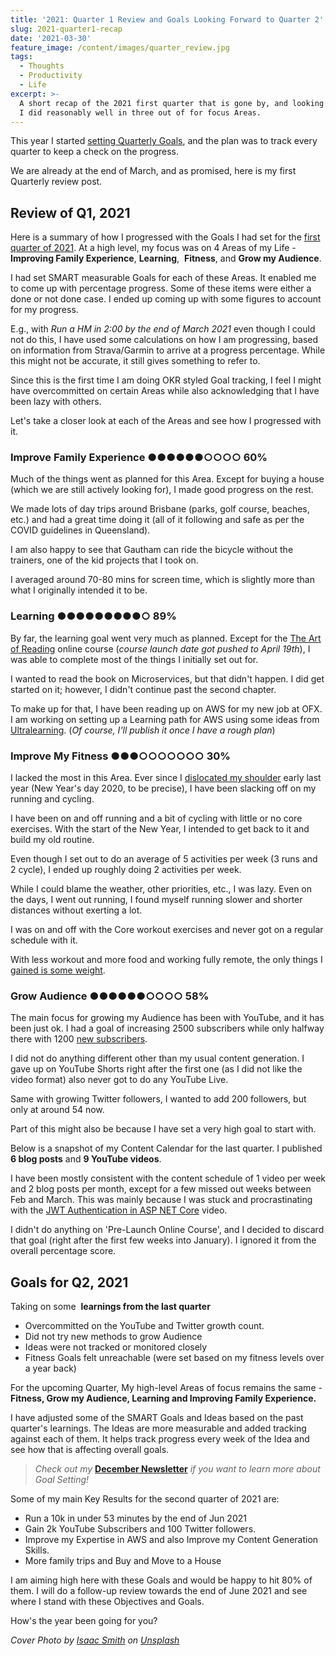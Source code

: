 ```yaml
---
title: '2021: Quarter 1 Review and Goals Looking Forward to Quarter 2'
slug: 2021-quarter1-recap
date: '2021-03-30'
feature_image: /content/images/quarter_review.jpg
tags:
  - Thoughts
  - Productivity
  - Life
excerpt: >-
  A short recap of the 2021 first quarter that is gone by, and looking forward!
  I did reasonably well in three out of for focus Areas.
---
```

This year I started [setting Quarterly Goals](/blog/2020-recap/), and the plan was to track every quarter to keep a check on the progress.

We are already at the end of March, and as promised, here is my first Quarterly review post.

<BookmarkCard href="/blog/2020-recap" title="2020: What Went Well, What Didn’t and Goals" description="A short recap of the year that is gone by and looking forward!" icon="/favicon.ico" />

## Review of Q1, 2021

Here is a summary of how I progressed with the Goals I had set for the [first quarter of 2021](/blog/2020-recap/#goals-for-2021). At a high level, my focus was on 4 Areas of my Life - **Improving Family Experience**, **Learning**,  **Fitness**, and **Grow my Audience**.

I had set SMART measurable Goals for each of these Areas. It enabled me to come up with percentage progress. Some of these items were either a done or not done case. I ended up coming up with some figures to account for my progress.

E.g., with _Run a HM in 2:00 by the end of March 2021_ even though I could not do this, I have used some calculations on how I am progressing, based on information from Strava/Garmin to arrive at a progress percentage. While this might not be accurate, it still gives something to refer to.

Since this is the first time I am doing OKR styled Goal tracking, I feel I might have overcommitted on certain Areas while also acknowledging that I have been lazy with others.

<ImageCard src="/content/images/q1_2021_goals_review.jpg" alt="Goal Review with percentage progress for Q1, 2021" />

Let's take a closer look at each of the Areas and see how I progressed with it.

### Improve Family Experience ●●●●●●○○○○ 60%

Much of the things went as planned for this Area. Except for buying a house (which we are still actively looking for), I made good progress on the rest.

We made lots of day trips around Brisbane (parks, golf course, beaches, etc.) and had a great time doing it (all of it following and safe as per the COVID guidelines in Queensland).

I am also happy to see that Gautham can ride the bicycle without the trainers, one of the kid projects that I took on.

<ImageCard src="/content/images/gautham_cycling.jpg" alt="Gautham with his cycle, happy that he can ride on his own" />

I averaged around 70-80 mins for screen time, which is slightly more than what I originally intended it to be.

### Learning ●●●●●●●●●○ 89%

By far, the learning goal went very much as planned. Except for the [The Art of Reading](https://alexbooks.podia.com/the-art-of-reading) online course (_course launch date got pushed to April 19th_), I was able to complete most of the things I initially set out for.

I wanted to read the book on Microservices, but that didn't happen. I did get started on it; however, I didn't continue past the second chapter.

To make up for that, I have been reading up on AWS for my new job at OFX. I am working on setting up a Learning path for AWS using some ideas from [Ultralearning](/blog/ultralearning-book-summary/). (_Of course, I'll publish it once I have a rough plan_)

### Improve My Fitness ●●●○○○○○○○ 30%

I lacked the most in this Area. Ever since I [dislocated my shoulder](https://www.instagram.com/p/B6xdJvXDbyH/) early last year (New Year's day 2020, to be precise), I have been slacking off on my running and cycling.

I have been on and off running and a bit of cycling with little or no core exercises. With the start of the New Year, I intended to get back to it and build my old routine.

Even though I set out to do an average of 5 activities per week (3 runs and 2 cycle), I ended up roughly doing 2 activities per week.

<ImageCard src="/content/images/q1_2021_fitness_review.jpg" alt="Strava training calendar summary for Q1, 2021" />

While I could blame the weather, other priorities, etc., I was lazy. Even on the days, I went out running, I found myself running slower and shorter distances without exerting a lot.

I was on and off with the Core workout exercises and never got on a regular schedule with it.

With less workout and more food and working fully remote, the only things I [gained is some weight](/blog/how-i-lost-13-kilos-in-one-and-half-months/).

### Grow Audience ●●●●●●○○○○ 58%

The main focus for growing my Audience has been with YouTube, and it has been just ok. I had a goal of increasing 2500 subscribers while only halfway there with 1200 [new subscribers](https://www.youtube.com/user/rahulnathp/?sub_confirmation=1).

I did not do anything different other than my usual content generation. I gave up on YouTube Shorts right after the first one (as I did not like the video format) also never got to do any YouTube Live.

Same with growing Twitter followers, I wanted to add 200 followers, but only at around 54 now.

Part of this might also be because I have set a very high goal to start with.

Below is a snapshot of my Content Calendar for the last quarter. I published **6 blog posts** and **9 YouTube videos**.

<ImageCard src="/content/images/q1_2021_content_calendar_review.jpg" alt="Content Calendar for Q1, 2021" />

I have been mostly consistent with the content schedule of 1 video per week and 2 blog posts per month, except for a few missed out weeks between Feb and March. This was mainly because I was stuck and procrastinating with the [JWT Authentication in ASP NET Core](https://youtu.be/YGUgmWd9xaw) video.

I didn't do anything on 'Pre-Launch Online Course', and I decided to discard that goal (right after the first few weeks into January). I ignored it from the overall percentage score.

## Goals for Q2, 2021

Taking on some  **learnings from the last quarter**

-   Overcommitted on the YouTube and Twitter growth count.
-   Did not try new methods to grow Audience
-   Ideas were not tracked or monitored closely
-   Fitness Goals felt unreachable (were set based on my fitness levels over a year back)

For the upcoming Quarter, My high-level Areas of focus remains the same - **Fitness, Grow my Audience, Learning and Improving Family Experience.**

I have adjusted some of the SMART Goals and Ideas based on the past quarter's learnings. The Ideas are more measurable and added tracking against each of them. It helps track progress every week of the Idea and see how that is affecting overall goals.

> _Check out my_ [**December Newsletter**](https://rahulpnath.substack.com/p/december-newsletter) _if you want to learn more about Goal Setting!_

Some of my main Key Results for the second quarter of 2021 are:

-   Run a 10k in under 53 minutes by the end of Jun 2021
-   Gain 2k YouTube Subscribers and 100 Twitter followers.
-   Improve my Expertise in AWS and also Improve my Content Generation Skills.
-   More family trips and Buy and Move to a House

<ImageCard src="/content/images/q2_2021_goals.jpg" alt="Areas, SMART Goals, and Ideas on how to achieve them - All managed in Notion" />

I am aiming high here with these Goals and would be happy to hit 80% of them. I will do a follow-up review towards the end of June 2021 and see where I stand with these Objectives and Goals.

How's the year been going for you?

_Cover Photo by [Isaac Smith](https://unsplash.com/@isaacmsmith?utm_source=unsplash&utm_medium=referral&utm_content=creditCopyText) on [Unsplash](https://unsplash.com/@isaacmsmith?utm_source=unsplash&utm_medium=referral&utm_content=creditCopyText)_

